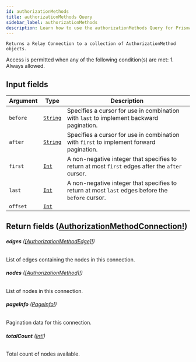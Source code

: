 ```yaml
---
id: authorizationMethods
title: authorizationMethods Query
sidebar_label: authorizationMethods
description: Learn how to use the authorizationMethods Query for Prismatic's API.
---
```


    Returns a Relay Connection to a collection of AuthorizationMethod objects.

Access is permitted when any of the following condition(s) are met: 1. Always allowed.

## Input fields

| Argument | Type                                     | Description                                                                                      |
| -------- | ---------------------------------------- | ------------------------------------------------------------------------------------------------ |
| `before` | [`String`](api/schema/scalar/String.mdx) | Specifies a cursor for use in combination with `last` to implement backward pagination.          |
| `after`  | [`String`](api/schema/scalar/String.mdx) | Specifies a cursor for use in combination with `first` to implement forward pagination.          |
| `first`  | [`Int`](api/schema/scalar/Int.mdx)       | A non-negative integer that specifies to return at most `first` edges after the `after` cursor.  |
| `last`   | [`Int`](api/schema/scalar/Int.mdx)       | A non-negative integer that specifies to return at most `last` edges before the `before` cursor. |
| `offset` | [`Int`](api/schema/scalar/Int.mdx)       |                                                                                                  |

## Return fields ([AuthorizationMethodConnection!](api/schema/object/AuthorizationMethodConnection.mdx))

###### <b>edges</b> ([[AuthorizationMethodEdge]!](api/schema/object/AuthorizationMethodEdge.mdx))

List of edges containing the nodes in this connection.

###### <b>nodes</b> ([[AuthorizationMethod]!](api/schema/object/AuthorizationMethod.mdx))

List of nodes in this connection.

###### <b>pageInfo</b> ([PageInfo!](api/schema/object/PageInfo.mdx))

Pagination data for this connection.

###### <b>totalCount</b> ([Int!](api/schema/scalar/Int.mdx))

Total count of nodes available.
